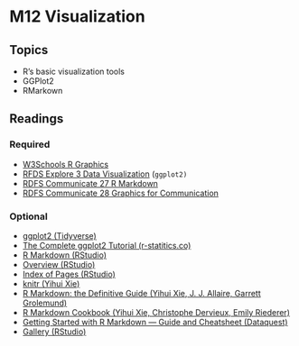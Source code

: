 # M12 Visualization

## Topics
- R's basic visualization tools
- GGPlot2
- RMarkown

## Readings

### Required

<ul>
<li><a target="_new" href="https://www.w3schools.com/r/r_graph_plot.asp">W3Schools R Graphics</a></li>
<li><a target="_new" href="https://r4ds.had.co.nz/data-visualisation.html">RFDS Explore 3 Data Visualization</a><span>&nbsp;</span>(<code>ggplot2)</code></li>
<li><a target="_new" href="https://r4ds.had.co.nz/r-markdown.html">RDFS Communicate 27 R Markdown</a></li>
<li><a target="_new" href="https://r4ds.had.co.nz/graphics-for-communication.html">RDFS Communicate 28 Graphics for Communication</a></li>
</ul>

### Optional

<ul>
<li><a target="_new" href="https://ggplot2.tidyverse.org/">ggplot2 (Tidyverse)</a></li>
<li><a target="_new" href="http://r-statistics.co/Complete-Ggplot2-Tutorial-Part1-With-R-Code.html">The Complete ggplot2 Tutorial (r-statitics.co)</a></li>
<li><a target="_new" href="https://rmarkdown.rstudio.com/lesson-1.html">R Markdown (RStudio)</a></li>
<li><a target="_new" href="https://rmarkdown.rstudio.com/lesson-1.html">Overview (RStudio)</a></li>
<li><a target="_new" href="https://rmarkdown.rstudio.com/articles.html">Index of Pages (RStudio)</a></li>
<li><a target="_new" href="https://yihui.org/knitr/">knitr (Yihui Xie)</a><span>&nbsp;</span>&nbsp;</li>
<li><a target="_new" href="https://bookdown.org/yihui/rmarkdown">R Markdown: the Definitive Guide (Yihui Xie, J. J. Allaire, Garrett Grolemund)</a></li>
<li><a target="_new" href="https://bookdown.org/yihui/rmarkdown-cookbook/">R Markdown Cookbook (Yihui Xie, Christophe Dervieux, Emily Riederer)</a></li>
<li><a target="_new" href="https://www.dataquest.io/blog/r-markdown-guide-cheatsheet/">Getting Started with R Markdown &mdash; Guide and Cheatsheet (Dataquest)</a></li>
<li><a target="_new" href="https://rmarkdown.rstudio.com/gallery.html">Gallery (RStudio)</a></li>
</ul>
